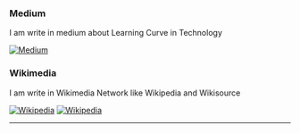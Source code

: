 
### Medium

I am write in medium about Learning Curve in Technology

[![Medium](https://img.shields.io/badge/Medium-12100E?style=for-the-badge&logo=medium&logoColor=white)](https://medium.com/@RFebrians)

### Wikimedia

I am write in Wikimedia Network like Wikipedia and Wikisource

[![Wikipedia](https://img.shields.io/badge/Wikipedia-%23000000.svg?style=for-the-badge&logo=wikipedia&logoColor=white)](https://id.wikisource.org/wiki/Pengguna:Zegveld)
[![Wikipedia](https://img.shields.io/badge/Wikisource-%23000000.svg?style=for-the-badge&logo=wikipedia&logoColor=grey)](https://id.wikisource.org/wiki/Pengguna:Zegveld)


---